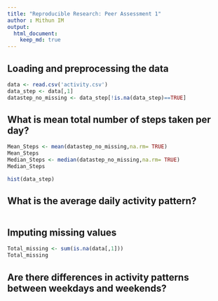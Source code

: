 ```yaml
---
title: "Reproducible Research: Peer Assessment 1"
author : Mithun IM
output: 
  html_document:
    keep_md: true
---
```



## Loading and preprocessing the data

```r
data <- read.csv('activity.csv')
data_step <- data[,1]
datastep_no_missing <- data_step[!is.na(data_step)==TRUE]
```

## What is mean total number of steps taken per day?

```r
Mean_Steps <- mean(datastep_no_missing,na.rm= TRUE)
Mean_Steps
Median_Steps <- median(datastep_no_missing,na.rm= TRUE)
Median_Steps

hist(data_step)
```
## What is the average daily activity pattern?

```r


```

## Imputing missing values
```r
Total_missing <- sum(is.na(data[,1]))
Total_missing
```
## Are there differences in activity patterns between weekdays and weekends?
```r
```